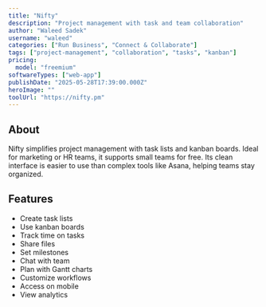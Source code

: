 ```yaml
---
title: "Nifty"
description: "Project management with task and team collaboration"
author: "Waleed Sadek"
username: "waleed"
categories: ["Run Business", "Connect & Collaborate"]
tags: ["project-management", "collaboration", "tasks", "kanban"]
pricing:
  model: "freemium"
softwareTypes: ["web-app"]
publishDate: "2025-05-28T17:39:00.000Z"
heroImage: ""
toolUrl: "https://nifty.pm"
---
```

## About
Nifty simplifies project management with task lists and kanban boards. Ideal for marketing or HR teams, it supports small teams for free. Its clean interface is easier to use than complex tools like Asana, helping teams stay organized.

## Features
- Create task lists
- Use kanban boards
- Track time on tasks
- Share files
- Set milestones
- Chat with team
- Plan with Gantt charts
- Customize workflows
- Access on mobile
- View analytics
